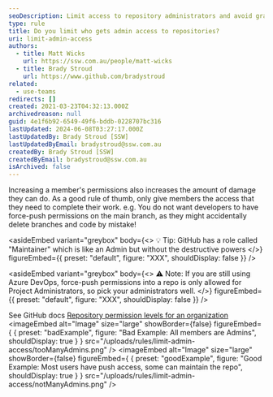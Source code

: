```yaml
---
seoDescription: Limit access to repository administrators and avoid granting excessive permissions to prevent accidental damage or misuse.
type: rule
title: Do you limit who gets admin access to repositories?
uri: limit-admin-access
authors:
  - title: Matt Wicks
    url: https://ssw.com.au/people/matt-wicks
  - title: Brady Stroud
    url: https://www.github.com/bradystroud
related:
  - use-teams
redirects: []
created: 2021-03-23T04:32:13.000Z
archivedreason: null
guid: 4e1f6b92-6549-49f6-bddb-0228707bc316
lastUpdated: 2024-06-08T03:27:17.000Z
lastUpdatedBy: Brady Stroud [SSW]
lastUpdatedByEmail: bradystroud@ssw.com.au
createdBy: Brady Stroud [SSW]
createdByEmail: bradystroud@ssw.com.au
isArchived: false
---
```


Increasing a member's permissions also increases the amount of damage they can do. As a good rule of thumb, only give members the access that they need to complete their work.
e.g. You do not want developers to have force-push permissions on the main branch, as they might accidentally delete branches and code by mistake!

<asideEmbed
  variant="greybox"
  body={<>
    💡 Tip: GitHub has a role called "Maintainer" which is like an Admin but without the destructive powers
  </>}
  figureEmbed={{
    preset: "default",
    figure: "XXX",
    shouldDisplay: false
  }}
/>

<asideEmbed
  variant="greybox"
  body={<>
    ⚠️ Note: If you are still using Azure DevOps, force-push permissions into a repo is only allowed for Project Administrators, so pick your administrators well.
  </>}
  figureEmbed={{
    preset: "default",
    figure: "XXX",
    shouldDisplay: false
  }}
/>

See GitHub docs [Repository permission levels for an organization](https://docs.github.com/en/github/setting-up-and-managing-organizations-and-teams/repository-permission-levels-for-an-organization)
<imageEmbed
  alt="Image"
  size="large"
  showBorder={false}
  figureEmbed={ {
    preset: "badExample",
    figure: "Bad Example: All members are Admins",
    shouldDisplay: true
  } }
  src="/uploads/rules/limit-admin-access/tooManyAdmins.png"
/>
<imageEmbed
  alt="Image"
  size="large"
  showBorder={false}
  figureEmbed={ {
    preset: "goodExample",
    figure: "Good Example: Most users have push access, some can maintain the repo",
    shouldDisplay: true
  } }
  src="/uploads/rules/limit-admin-access/notManyAdmins.png"
/>
